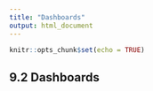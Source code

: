 ```yaml
---
title: "Dashboards"
output: html_document
---
```


```r
knitr::opts_chunk$set(echo = TRUE)
```

## 9.2 Dashboards